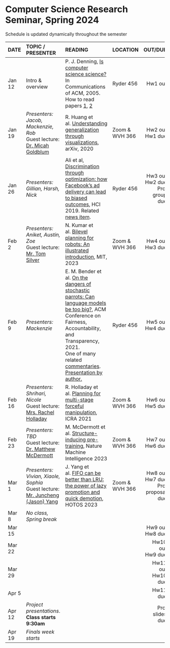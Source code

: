<h1> Computer Science Research Seminar, Spring 2024 </h1>
Schedule is updated dynamically throughout the semester
</br>

<font size="3">

| DATE        | TOPIC / PRESENTER |READING           |LOCATION |      OUT/DUE |
| ------   |:------------------|:---------------------------------|:------| --------:| 
| Jan 12 | Intro & overview |  P. J. Denning, [Is computer science science?](http://denninginstitute.com/pjd/PUBS/CACMcols/cacmJul07.pdf) In Communications of ACM, 2005.</br>How to read papers [1](https://dl.acm.org/citation.cfm?id=1595493), [2](https://dl.acm.org/citation.cfm?id=1273458)        | Ryder 456 |  Hw1 out |
| Jan 19 |  *Presenters:</br> Jacob, Mackenzie, Rob*</br>Guest lecture:</br>[Dr. Micah Goldblum](https://goldblum.github.io/) | R. Huang et al. [Understanding generalization through visualizations](https://arxiv.org/abs/1906.03291), arXiv, 2020 |  Zoom &</br>WVH 366|  Hw2 out </br> Hw1 due    |
| Jan 26  |  *Presenters:</br> Gillian, Harsh, Nick*  |  Ali et al, [Discrimination through optimization: how Facebook's ad delivery can lead to biased outcomes](https://dl.acm.org/doi/abs/10.1145/3359301), HCI 2019. Related [news item](https://news.northeastern.edu/2023/01/19/ai-bill-of-rights-alan-mislove).    |  Ryder 456 |  Hw3 out </br> Hw2 due</br>Proj group due   |
| Feb 2  | *Presenters:</br> Aniket, Austin, Zoe*</br>Guest lecture:</br>[Mr. Tom Silver](https://web.mit.edu/tslvr/www/) | N. Kumar et al. [Bilevel planning for robots: An illustrated introduction](https://lis.csail.mit.edu/bilevel-planning-for-robots-an-illustrated-introduction/), MIT, 2023 |  Zoom &</br>WVH 366 |  Hw4 out</br>Hw3 due     |
| Feb 9  |  *Presenters:</br> Mackenzie* | E. M. Bender et al. [On the dangers of stochastic parrots: Can language models be too big?](https://dl.acm.org/doi/abs/10.1145/3442188.3445922), ACM Conference on Fairness, Accountability, and Transparency, 2021.<br> One of many related [commentaries](https://www.lrb.co.uk/blog/2021/february/stochastic-parrots).</br> [Presentation by author.](https://www.turing.ac.uk/events/dangers-stochastic-parrots) | Ryder 456 |  Hw5 out</br>Hw4 due     |
| Feb 16 |*Presenters:</br> Shrihari, Nicole*</br>Guest lecture:</br>[Mrs. Rachel Holladay](https://people.csail.mit.edu/rholladay/)  |R. Holladay et al. [Planning for multi-stage forceful manipulation](https://arxiv.org/abs/2101.02679), ICRA 2021 |Zoom &</br>WVH 366 |  Hw6 out</br>Hw5 due |
| Feb 23 | *Presenters:</br> TBD*</br>Guest lecture:</br>[Dr. Matthew McDermott](https://dbmi.hms.harvard.edu/people/matthew-mcdermott) | M. McDermott et al. [Structure-inducing pre-training](https://www.nature.com/articles/s42256-023-00647-z), Nature Machine Intelligence 2023 | Zoom &</br>WVH 366 |  Hw7 out</br>Hw6 due   |
| Mar 1  | *Presenters:</br> Vivian, Xiaole, Sophia*</br>Guest lecture:</br>[Mr. Juncheng (Jason) Yang](https://jasony.me/) | J. Yang et al. [FIFO can be better than LRU: the power of lazy promotion and quick demotion](https://dl.acm.org/doi/10.1145/3593856.3595887), HOTOS 2023 |Zoom &</br>WVH 366 |  Hw8 out</br>Hw7 due</br>Proj proposal due     |
| Mar 8  | *No class, Spring break* |  |   |       |
| Mar 15 | | | |  Hw9 out</br>Hw8 due  |
| Mar 22 | | | |  Hw10 out</br>Hw9 due   |
| Mar 29 | | | |  Hw11 out</br>Hw10 due | 
| Apr 5  | | | |  Hw11 due | 
| Apr 12 |   *Project presentations*.</br> **Class starts 9:30am**  |    |            |  Proj slides due  |
| Apr 19 | *Finals week starts*  |            |  |  |
</font>






